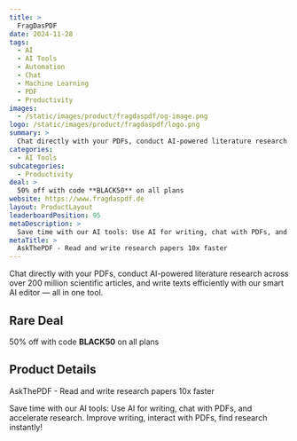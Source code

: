 ```yaml
---
title: >
  FragDasPDF
date: 2024-11-28
tags:
  - AI
  - AI Tools
  - Automation
  - Chat
  - Machine Learning
  - PDF
  - Productivity
images:
  - /static/images/product/fragdaspdf/og-image.png
logo: /static/images/product/fragdaspdf/logo.png
summary: >
  Chat directly with your PDFs, conduct AI-powered literature research across over 200 million scientific articles, and write texts efficiently with our smart AI editor — all in one tool.
categories:
  - AI Tools
subcategories:
  - Productivity
deal: >
  50% off with code **BLACK50** on all plans
website: https://www.fragdaspdf.de
layout: ProductLayout
leaderboardPosition: 95
metaDescription: >
  Save time with our AI tools: Use AI for writing, chat with PDFs, and accelerate research. Improve writing, interact with PDFs, find research instantly!
metaTitle: >
  AskThePDF - Read and write research papers 10x faster
---
```

Chat directly with your PDFs, conduct AI-powered literature research across over 200 million scientific articles, and write texts efficiently with our smart AI editor — all in one tool.

## Rare Deal

50% off with code **BLACK50** on all plans

## Product Details

AskThePDF - Read and write research papers 10x faster

Save time with our AI tools: Use AI for writing, chat with PDFs, and accelerate research. Improve writing, interact with PDFs, find research instantly!
